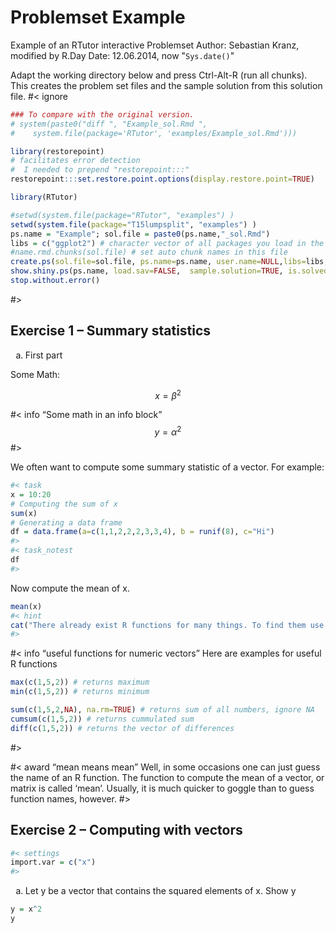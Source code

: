 # Problemset Example

Example of an RTutor interactive Problemset
Author:  Sebastian Kranz, modified by R.Day
Date:    12.06.2014, now \"`Sys.date()`\"

Adapt the working directory below and press Ctrl-Alt-R (run all chunks). This creates the problem set files and the sample solution from this solution file.
#< ignore
```r
### To compare with the original version.
# system(paste0("diff ", "Example_sol.Rmd ",
#    system.file(package='RTutor', 'examples/Example_sol.Rmd')))
```

```r
library(restorepoint)
# facilitates error detection
#  I needed to prepend "restorepoint:::"
restorepoint:::set.restore.point.options(display.restore.point=TRUE)

library(RTutor)

#setwd(system.file(package="RTutor", "examples") )
setwd(system.file(package="T15lumpsplit", "examples") )
ps.name = "Example"; sol.file = paste0(ps.name,"_sol.Rmd")
libs = c("ggplot2") # character vector of all packages you load in the problem set
#name.rmd.chunks(sol.file) # set auto chunk names in this file
create.ps(sol.file=sol.file, ps.name=ps.name, user.name=NULL,libs=libs, stop.when.finished=FALSE)
show.shiny.ps(ps.name, load.sav=FALSE,  sample.solution=TRUE, is.solved=FALSE, catch.errors=TRUE, launch.browser=TRUE)
stop.without.error()
```
#>

## Exercise 1 -- Summary statistics

a) First part

Some Math:

$$x = \beta^2$$

#< info "Some math in an info block"
$$y = \alpha^2$$
#>


We often want to compute some summary statistic of a vector.
For example:


```r
#< task
x = 10:20
# Computing the sum of x
sum(x)
# Generating a data frame
df = data.frame(a=c(1,1,2,2,2,3,3,4), b = runif(8), c="Hi")
#>
#< task_notest
df
#>
```

Now compute the mean of x.
```r
mean(x)
#< hint
cat("There already exist R functions for many things. To find them use Google, e.g. search for 'R compute mean'.")
#>
```


#< info "useful functions for numeric vectors"
Here are examples for useful R functions
```r
max(c(1,5,2)) # returns maximum
min(c(1,5,2)) # returns minimum

sum(c(1,5,2,NA), na.rm=TRUE) # returns sum of all numbers, ignore NA
cumsum(c(1,5,2)) # returns cummulated sum
diff(c(1,5,2)) # returns the vector of differences
```
#>


#< award "mean means mean"
Well, in some occasions one can just guess the name of an R function. The function to compute the mean of a vector, or matrix is called 'mean'. Usually, it is much quicker to goggle than to guess function names, however.
#>

## Exercise 2 -- Computing with vectors
```r
#< settings
import.var = c("x")
#>
```
a) Let y be a vector that contains the squared elements of x. Show y
```r
y = x^2
y
```
